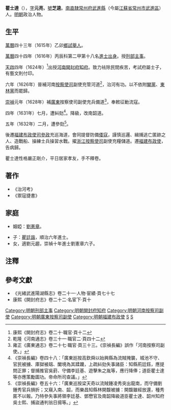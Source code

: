 '''瞿士達'''（{{bd|？年||？年|catIdx=Q瞿}}），[[表字|字]]'''元亮'''，[[號|號]]'''芝逵'''。[[南直隸|南直隸]][[常州府|常州府]][[武進縣|武進縣]]（今屬[[江蘇省|江蘇省]][[常州市|常州市]][[武進區|武進區]]）人。[[明朝|明朝]]政治人物。

==生平==
[[萬曆|萬曆]]四十三年（1615年）乙卯[[鄉試|鄉試]][[舉人|舉人]]。

[[萬曆|萬曆]]四十四年（1616年）丙辰科第二甲第十八名[[進士出身|進士出身]]。授[[刑部|刑部]][[主事|主事]]。

[[天啟|天啟]]四年（1624年）<ref>康熙《開封府志》卷二十·職官·頁十二</ref>出授[[河南|河南]][[開封府|開封府]][[知府|知府]]。致力袪除民間疾苦，考試府屬士子，有藝文則付印。

六年（1626年）晉補河南[[按察使司|按察使司]]副使充管河道<ref>乾隆《河南通志》卷三十一·職官二·頁四十二</ref>，治河有功。以不依附[[閹黨|閹黨]]、[[東林黨|東林黨]]而罷歸。

[[崇禎|崇禎]]元年（1628年）補[[廣東|廣東]]按察使司副使充兵備道<ref>雍正《廣東通志》卷二十七·職官·頁三十三。《崇禎長編》誤作「河南按察司副使。」</ref>，奉敕征勦流寇。

四年（1631年）七月，遭糾劾<ref>《崇禎長編》卷四十八：「廣東廵按高欽舜以始興縣為流賊掩襲，城池不守、官民被擄、庫獄被刼、闔境為其蹂躪，上疏紏劾失事諸臣：知縣荊廷鈺，應提問正罪；督捕推官吳葑、守備李廷基、遊擊朱之胤等，應行降俸；道臣瞿士達等亦應策勵圖功。帝命所司查議。」</ref>。降級，改南韶道。

五年（1632年）二月，遭參劾<ref>《崇禎長編》卷五十六：「廣東巡按梁天奇以流賊鍾凌秀突出龍南，而守備劉鍾秀官兵損折；又窺入南、韶，而樂昌知縣林開馥被擄：開馥雖經放還，種秀匿不以報。乃特參失事將領李廷基、鄧懋官及南韶降級道臣瞿士達、韶州知府吳士熙、捕盜通判翁日揚等。」</ref>。

後遷[[福建布政使司|福建布政使司]][[參政|參政]]充巡海道，會同提督防備[[倭寇|倭寇]]，謹慎巡邏、緝捕逃亡匿跡之人、造戰船、操練士兵操習水戰。擢[[浙江|浙江]][[按察使司|按察使司]]副使充糧儲道。遷[[福建|福建]][[布政使|布政使]]，告病歸。

瞿士達性格嚴正剛介，平日居家孝友，手不釋卷。

==著作==
*《治河考》
*《禦寇捷書》

==家庭==
*姻婭：[[劉憲章|劉憲章]]。

*子：[[瞿廷諧|瞿廷諧]]，順治六年進士。
*女，適劉元趨，崇禎十年進士劉憲章六子。

==注釋==
{{reflist}}
==參考文獻==
*《光緒武進陽湖縣志》卷二十一·人物·宦績·頁七十七
*康熙《開封府志》卷二十二·名宦下·頁十

{{萬曆四十四年丙辰科殿試金榜}}
{{DEFAULTSORT:Q瞿}}
[[Category:明朝刑部主事|Category:明朝刑部主事]]
[[Category:明朝開封府知府|Category:明朝開封府知府]]
[[Category:明朝河南按察司副使|Category:明朝河南按察司副使]]
[[Category:明朝廣東按察司副使|Category:明朝廣東按察司副使]]
[[Category:明朝福建布政使|Category:明朝福建布政使]]
[[Category:瞿姓|S]]
[[Category:晉陵瞿氏|S]]
